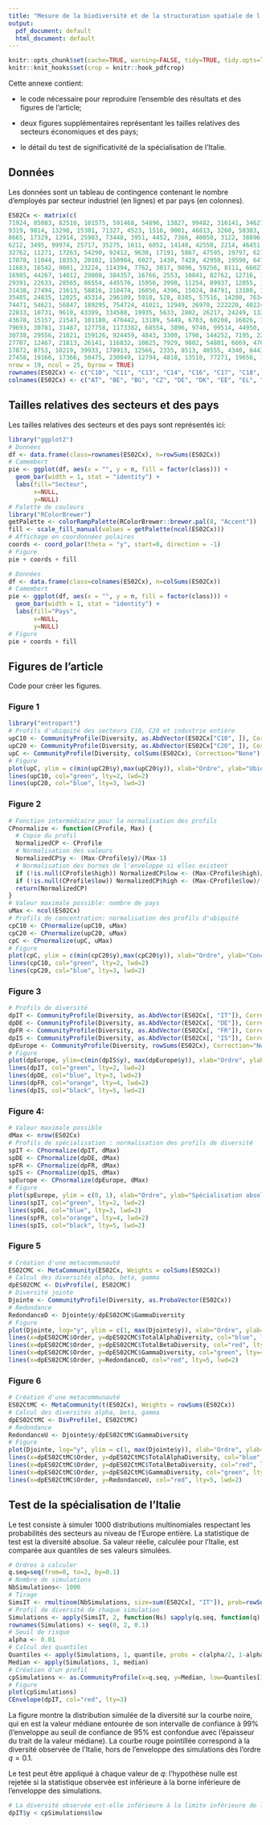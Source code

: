 ```yaml
---
title: "Mesure de la biodiversité et de la structuration spatiale de l'activité économique par l'entropie : Annexe"
output:
  pdf_document: default
  html_document: default
---
```


```r
knitr::opts_chunk$set(cache=TRUE, warning=FALSE, tidy=TRUE, tidy.opts=list(blank=FALSE, width.cutoff=70), out.width='70%', fig.align='center', crop=TRUE)
knitr::knit_hooks$set(crop = knitr::hook_pdfcrop)
```
Cette annexe contient:

- le code nécessaire pour reproduire l'ensemble des résultats et des figures de l'article;

- deux figures supplémentaires représentant les tailles relatives des secteurs économiques et des pays;

- le détail du test de significativité de la spécialisation de l'Italie.

## Données

Les données sont un tableau de contingence contenant le nombre d'employés par secteur industriel (en lignes) et par pays (en colonnes).

```r
ES02Cx <- matrix(c(
71924, 85083, 82510, 101575, 591468, 54896, 13827, 99482, 316141, 34627, 511130, 53238, 93254, 10526, 389447, 40054, 21647, 121943, 47741, 369885, 89958, 155573, 56948, 34427, 365056,
9319, 9814, 13298, 15301, 71327, 4523, 1516, 9001, 46813, 3260, 58383, 7105, 13301, 717, 37855, 3528, 2421, 6727, 3653, 22997, 14840, 17168, 5205, 4976, 36166,
8665, 17329, 12914, 25983, 73448, 3951, 4452, 7366, 40050, 3122, 38896, 4192, 14293, 274, 121725, 9061, 2962, 12130, 2734, 54119, 42995, 35531, 5297, 7202, 51477,
6212, 3495, 99974, 25717, 35275, 1611, 6052, 14148, 42550, 2214, 46451, 15480, 21528, 120, 196877, 20293, 9300, 3473, 1531, 87121, 88345, 156210, 1348, 15792, 28524,
32762, 11271, 17263, 54290, 92412, 9630, 17191, 5867, 47595, 19797, 62165, 16063, 18022, 209, 107122, 22886, 25302, 13351, 13167, 126243, 28516, 56722, 33475, 25076, 69484,
17078, 11044, 10353, 20102, 150984, 6027, 1430, 7428, 42950, 19590, 64717, 4277, 14162, 47, 70408, 4255, 1376, 17242, 2989, 57602, 10198, 12949, 31239, 6921, 55549,
11683, 16542, 9001, 23224, 114394, 7762, 3017, 9096, 59256, 8111, 66027, 7896, 16740, 759, 80040, 4535, 3503, 22283, 5790, 51282, 15145, 15955, 14702, 5806, 116408,
16985, 44267, 14012, 29808, 384357, 16766, 2553, 10841, 82762, 12716, 148362, 5975, 15003, 226, 105484, 5457, 2795, 43792, 9204, 74233, 11862, 22862, 20415, 8437, 95611,
29391, 22633, 28565, 86554, 445576, 15956, 3998, 11254, 89937, 12855, 146456, 10533, 48440, 319, 170116, 8761, 3057, 30964, 4817, 186316, 25292, 57262, 22446, 31953, 165499,
31438, 27494, 21613, 58816, 218474, 16056, 4396, 15024, 84791, 13180, 113602, 11918, 24760, 744, 158860, 8715, 5427, 21101, 10291, 128566, 39003, 38980, 19492, 16595, 75888,
35485, 24835, 12025, 45314, 296109, 5918, 528, 8385, 57516, 14208, 76342, 4051, 17358, 1939, 117996, 633, 1306, 19596, 9912, 65693, 7684, 29969, 32637, 22488, 65687,
74471, 54621, 56847, 189295, 754724, 41021, 12949, 26970, 222220, 40224, 311044, 30885, 76704, 1614, 498814, 14684, 10676, 89908, 24462, 301566, 80265, 91106, 77264, 74020, 338466,
22833, 10731, 9610, 43389, 334588, 19935, 5633, 2802, 26217, 24249, 132168, 5165, 44558, 86, 96534, 3483, 1817, 26380, 8394, 60332, 9370, 31880, 21245, 14595, 108890,
43678, 15157, 21547, 101180, 470442, 13189, 5449, 6703, 60208, 16826, 109277, 10451, 40214, 207, 151682, 4840, 2684, 20175, 8131, 99629, 18576, 40020, 25542, 31371, 86750,
79693, 30781, 31487, 127758, 1173382, 68554, 3896, 9746, 99514, 44950, 178760, 11422, 61830, 991, 450846, 6064, 3657, 80751, 23334, 120209, 22379, 51503, 73428, 40740, 181438,
30738, 29556, 21021, 159126, 924459, 4843, 3300, 1798, 144252, 7195, 223319, 2591, 88571, 78, 159836, 4511, 1843, 20295, 2649, 177137, 33610, 165951, 70391, 66519, 149171,
27707, 12467, 21813, 26141, 116832, 10825, 7929, 9802, 54801, 6669, 47063, 9777, 17850, 345, 131587, 27724, 6811, 23188, 5305, 167975, 29877, 63173, 15140, 13879, 80728,
17872, 8753, 10219, 39933, 178913, 12566, 2335, 8513, 40555, 4340, 84430, 3772, 27074, 805, 119175, 7657, 2406, 18554, 3722, 55933, 13631, 16740, 11962, 8847, 80505,
27458, 19166, 17366, 50475, 230049, 12794, 4818, 13510, 77271, 19656, 193286, 11236, 21448, 1331, 160875, 8953, 5816, 46093, 21610, 128794, 20362, 30017, 21069, 17277, 110841),
nrow = 19, ncol = 25, byrow = TRUE)
rownames(ES02Cx) <- c("C10", "C11", "C13", "C14", "C16", "C17", "C18", "C20", "C22", "C23", "C24", "C25", "C26", "C27", "C28", "C29", "C31", "C32", "C33")
colnames(ES02Cx) <- c("AT", "BE", "BG", "CZ", "DE", "DK", "EE", "EL", "ES", "FI", "FR", "HR", "HU", "IS", "IT", "LT", "LV", "NL", "NO", "PL", "PT", "RO", "SE", "SK", "UK")
```
## Tailles relatives des secteurs et des pays

Les tailles relatives des secteurs et des pays sont représentés ici:

```r
library("ggplot2")
# Données
df <- data.frame(class=rownames(ES02Cx), n=rowSums(ES02Cx))
# Camembert
pie <- ggplot(df, aes(x = "", y = n, fill = factor(class))) + 
  geom_bar(width = 1, stat = "identity") +
  labs(fill="Secteur", 
       x=NULL, 
       y=NULL)
# Palette de couleurs
library("RColorBrewer")
getPalette <- colorRampPalette(RColorBrewer::brewer.pal(8, "Accent"))
fill <- scale_fill_manual(values = getPalette(ncol(ES02Cx)))
# Affichage en coordonnées polaires
coords <- coord_polar(theta = "y", start=0, direction = -1)
# Figure
pie + coords + fill
```

```r
# Données
df <- data.frame(class=colnames(ES02Cx), n=colSums(ES02Cx))
# Camembert
pie <- ggplot(df, aes(x = "", y = n, fill = factor(class))) + 
  geom_bar(width = 1, stat = "identity") +
  labs(fill="Pays", 
       x=NULL, 
       y=NULL)
# Figure
pie + coords + fill
```

## Figures de l'article

Code pour créer les figures.

### Figure 1

```r
library("entropart")
# Profils d'ubiquité des secteurs C10, C20 et industrie entière
upC10 <- CommunityProfile(Diversity, as.AbdVector(ES02Cx["C10", ]), Correction="None")
upC20 <- CommunityProfile(Diversity, as.AbdVector(ES02Cx["C20", ]), Correction="None")
upC <- CommunityProfile(Diversity, colSums(ES02Cx), Correction="None")
# Figure
plot(upC, ylim = c(min(upC20$y),max(upC20$y)), xlab="Ordre", ylab="Ubiquité absolue")
lines(upC10, col="green", lty=2, lwd=2)
lines(upC20, col="blue", lty=3, lwd=2)
```

### Figure 2

```r
# Fonction intermédiaire pour la normalisation des profils
CPnormalize <- function(CProfile, Max) {
  # Copie du profil
  NormalizedCP <- CProfile
  # Normalisation des valeurs
  NormalizedCP$y <- (Max-CProfile$y)/(Max-1)
  # Normalisation des bornes de l'enveloppe si elles existent
  if (!is.null(CProfile$high)) NormalizedCP$low <- (Max-CProfile$high)/(Max-1)
  if (!is.null(CProfile$low)) NormalizedCP$high <- (Max-CProfile$low)/(Max-1)
  return(NormalizedCP)
}
# Valeur maximale possible: nombre de pays
uMax <- ncol(ES02Cx)
# Profils de concentration: normalisation des profils d'ubiquité
cpC10 <- CPnormalize(upC10, uMax)
cpC20 <- CPnormalize(upC20, uMax)
cpC <- CPnormalize(upC, uMax)
# Figure
plot(cpC, ylim = c(min(cpC20$y),max(cpC20$y)), xlab="Ordre", ylab="Concentration absolue")
lines(cpC10, col="green", lty=2, lwd=2)
lines(cpC20, col="blue", lty=3, lwd=2)
```

### Figure 3

```r
# Profils de diversité 
dpIT <- CommunityProfile(Diversity, as.AbdVector(ES02Cx[, "IT"]), Correction="None")
dpDE <- CommunityProfile(Diversity, as.AbdVector(ES02Cx[, "DE"]), Correction="None")
dpFR <- CommunityProfile(Diversity, as.AbdVector(ES02Cx[, "FR"]), Correction="None")
dpIS <- CommunityProfile(Diversity, as.AbdVector(ES02Cx[, "IS"]), Correction="None")
dpEurope <- CommunityProfile(Diversity, rowSums(ES02Cx), Correction="None")
# Figure
plot(dpEurope, ylim=c(min(dpIS$y), max(dpEurope$y)), xlab="Ordre", ylab="Diversité")
lines(dpIT, col="green", lty=2, lwd=2)
lines(dpDE, col="blue", lty=3, lwd=2)
lines(dpFR, col="orange", lty=4, lwd=2)
lines(dpIS, col="black", lty=5, lwd=2)
```

### Figure 4:

```r
# Valeur maximale possible
dMax <- nrow(ES02Cx)
# Profils de spécialisation : normalisation des profils de diversité
spIT <- CPnormalize(dpIT, dMax)
spDE <- CPnormalize(dpDE, dMax)
spFR <- CPnormalize(dpFR, dMax)
spIS <- CPnormalize(dpIS, dMax)
spEurope <- CPnormalize(dpEurope, dMax)
# Figure
plot(spEurope, ylim = c(0, 1), xlab="Ordre", ylab="Spécialisation absolue")
lines(spIT, col="green", lty=2, lwd=2)
lines(spDE, col="blue", lty=3, lwd=2)
lines(spFR, col="orange", lty=4, lwd=2)
lines(spIS, col="black", lty=5, lwd=2)
```


### Figure 5

```r
# Création d'une metacommunauté
ES02CMC <- MetaCommunity(ES02Cx, Weights = colSums(ES02Cx))
# Calcul des diversités alpha, beta, gamma
dpES02CMC <- DivProfile(, ES02CMC)
# Diversité jointe
Djointe <- CommunityProfile(Diversity, as.ProbaVector(ES02Cx))
# Redondance
RedondanceD <- Djointe$y/dpES02CMC$GammaDiversity
# Figure
plot(Djointe, log="y", ylim = c(1, max(Djointe$y)), xlab="Ordre", ylab="Diversité")
lines(x=dpES02CMC$Order, y=dpES02CMC$TotalAlphaDiversity, col="blue", lty=2, lwd=2)
lines(x=dpES02CMC$Order, y=dpES02CMC$TotalBetaDiversity, col="red", lty=3, lwd=2)
lines(x=dpES02CMC$Order, y=dpES02CMC$GammaDiversity, col="green", lty=4, lwd=2)
lines(x=dpES02CMC$Order, y=RedondanceD, col="red", lty=5, lwd=2)
```

### Figure 6

```r
# Création d'une metacommunauté
ES02CtMC <- MetaCommunity(t(ES02Cx), Weights = rowSums(ES02Cx))
# Calcul des diversités alpha, beta, gamma
dpES02CtMC <- DivProfile(, ES02CtMC)
# Redondance
RedondanceU <- Djointe$y/dpES02CtMC$GammaDiversity
# Figure
plot(Djointe, log="y", ylim = c(1, max(Djointe$y)), xlab="Ordre", ylab="Ubiquité")
lines(x=dpES02CtMC$Order, y=dpES02CtMC$TotalAlphaDiversity, col="blue", lty=2, lwd=2)
lines(x=dpES02CtMC$Order, y=dpES02CtMC$TotalBetaDiversity, col="red", lty=3, lwd=2)
lines(x=dpES02CtMC$Order, y=dpES02CtMC$GammaDiversity, col="green", lty=4, lwd=2)
lines(x=dpES02CtMC$Order, y=RedondanceU, col="red", lty=5, lwd=2)
```


## Test de la spécialisation de l'Italie

Le test consiste à simuler 1000 distributions multinomiales respectant les probabilités des secteurs au niveau de l'Europe entière.
La statistique de test est la diversité absolue.
Sa valeur réelle, calculée pour l'Italie, est comparée aux quantiles de ses valeurs simulées.

```r
# Ordres à calculer
q.seq=seq(from=0, to=2, by=0.1)
# Nombre de simulations
NbSimulations<- 1000
# Tirage
SimsIT <- rmultinom(NbSimulations, size=sum(ES02Cx[, "IT"]), prob=rowSums(ES02Cx))
# Profil de diversité de chaque simulation
Simulations <- apply(SimsIT, 2, function(Ns) sapply(q.seq, function(q) Diversity(Ns, q, Correction="None", CheckArguments = FALSE)))
rownames(Simulations) <- seq(0, 2, 0.1)
# Seuil de risque
alpha <- 0.01
# Calcul des quantiles
Quantiles <- apply(Simulations, 1, quantile, probs = c(alpha/2, 1-alpha/2))
Median <- apply(Simulations, 1, median)
# Création d'un profil
cpSimulations <- as.CommunityProfile(x=q.seq, y=Median, low=Quantiles[1,], high=Quantiles[2,])
# Figure
plot(cpSimulations)
CEnvelope(dpIT, col="red", lty=3)
```

La figure montre la distribution simulée de la diversité sur la courbe noire, qui en est la valeur médiane entourée de son intervalle de confiance à 99% (l'enveloppe au seuil de confiance de 95% est confondue avec l'épaisseur du trait de la valeur médiane).
La courbe rouge pointillée correspond à la diversité observée de l'Italie, hors de l'enveloppe des simulations dès l'ordre $q=0.1$.

Le test peut être appliqué à chaque valeur de $q$: l'hypothèse nulle est rejetée si la statistique observée est inférieure à la borne inférieure de l'enveloppe des simulations.

```r
# La diversité observée est-elle inférieure à la limite inférieure de l'envelope ?
dpIT$y < cpSimulations$low
```
